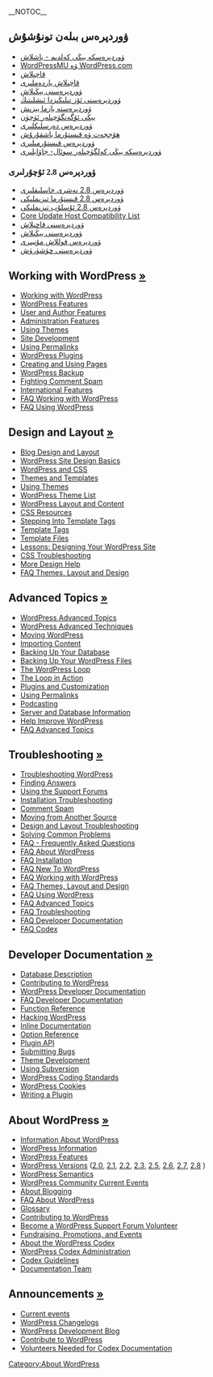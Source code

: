 {{Languages|
{{en}}
{{ar}}
{{de}}
{{es}}
{{fr}}
{{he}}
{{id}}
{{ja/top}}
{{ka}}
{{ko}}
{{nl}}
{{pt}}
{{ru}}
{{sv}}
{{th}}
{{tr}}
{{vi}}
{{zh-cn| WordPress 官方中文文档}}
{{zh-tw}}
}}
__NOTOC__
<!--GETTING STARTED WITH WORDPRESS-->
==<span style="font-family:UKIJ Tuz Tom">ۋوردپرەس بىلەن تونۇشۇش</span>==

* [[ug:WordPresske Yengi Keldim - Bashlash|ۋوردپرەسكە يېڭى كەلدىم - باشلاش]]
* [[WordPressMU|WordPressMU ۋە WordPress.com]]
* [[Getting Started with WordPress#Installation|قاچىلاش]]
* [[Getting Started with WordPress#Installation Troubleshooting and Help|قاچىلاش ياردەملىرى]]
* [[ug:WordPressni Yengilash|ۋوردپرەسنى يېڭىلاش]]
* [[WordPress in Your Language|ۋوردپرەسنى ئۆز تىلىڭىزدا ئىشلىتىڭ]]
* [[Getting_Started_with_WordPress#Posting_in_WordPress|ۋوردپرەستە يازما يېزىش]]
* [[Getting_Started_with_WordPress#WordPress_for_Beginners|يېڭى ئۆگەنگۈچىلەر ئۈچۈن]]
* [[WordPress Lessons|ۋوردپرەس دەرسلىكلىرى]]
* [[Getting_Started_with_WordPress#File_and_Plugin_Management|ھۆججەت ۋە قىستۇرما باشقۇرۇش]]
* [[Plugins|ۋوردپرەس قىستۇرمىلىرى]]
* [[FAQ New To WordPress|ۋوردپرەسكە يېڭى كەلگۈچىلەر سوئال- جاۋابلىرى]]

<!--WordPress 2.8 Information-->
===<span style="font-family:UKIJ Tuz Tom">ۋوردپرەس 2.8 ئۇچۇرلىرى</span>===

* [[Version_2.8|ۋوردپرەس 2.8 نەشرى خاسلىقلىرى]]
* [[Plugins/Plugin_Compatibility/2.8|ۋوردپرەس 2.8 قىستۇرما تىزىملىكى]]
* [[Themes/Theme_Compatibility/2.8|ۋوردپرەس 2.8 ئۇسلۇب تىزىملىكى]]
* [[Core_Update_Host_Compatibility|Core Update Host Compatibility List]]
* [[Installing WordPress|ۋوردپرەسنى قاچىلاش]]
* [[Upgrading WordPress|ۋوردپرەسنى يېڭىلاش]]
* [http://wordpress.org/support/ ۋوردپرەس قوللاش مۇنبىرى]
* [http://www.wordpress.org/download/ ۋوردپرەسنى چۈشۈرۈش]
<!--commenting out WordPress 2.7 Information for now
===<span style="font-family:UKIJ Tuz Tom">ۋوردپرەس 2.7 ئۇچۇرلىېى</span>===

* [[Version_2.7|WordPress Version 2.7 Features]]
* [[Plugins/Plugin_Compatibility/2.7|WordPress 2.7 Plugin Compatibility List]]
* [[Themes/Theme_Compatibility/2.7|WordPress 2.7 Theme Compatibility List]]
* [[Core_Update_Host_Compatibility|Core Update Host Compatibility List]]
* [[Migrating Plugins and Themes to 2.7]]
* [[Installing WordPress]]
* [[Upgrading WordPress]]
* [http://wordpress.org/support/ WordPress Support Forums]
* [http://www.wordpress.org/download/ WordPress Download]-->

<!--WORKING WITH WORDPRESS-->

==Working with WordPress [[Working with WordPress|&raquo;]]==

* [[Working with WordPress]]
* [[Working_with_WordPress#WordPress_Features|WordPress Features]]
* [[Working_with_WordPress#User_and_Author_Features|User and Author Features]]
* [[Working_with_WordPress#Administration_Features|Administration Features]]
* [[Using Themes]]
* [[Working_with_WordPress#Site_Development|Site Development]]
* [[Using Permalinks]]
* [[Plugins|WordPress Plugins]]
* [[Pages|Creating and Using Pages]]
* [[WordPress Backups|WordPress Backup]]
* [[Working_with_WordPress#Fighting_Comment_Spam|Fighting Comment Spam]]
* [[Working_with_WordPress#International_Features|International Features]]
* [[FAQ Working with WordPress|FAQ Working with WordPress]]
* [[FAQ Using WordPress|FAQ Using WordPress]]

<!--BLOG DESIGN AND LAYOUT-->
==Design and Layout [[Blog Design and Layout|&raquo;]]==

* [[Blog Design and Layout]]
* [[Blog_Design_and_Layout#Basics_of_WordPress_Site_Design|WordPress Site Design Basics]]
* [[Blog_Design_and_Layout#WordPress_and_CSS|WordPress and CSS]]
* [[Blog_Design_and_Layout#Themes_and_Templates|Themes and Templates]]
* [[Using Themes]]
* [[Using_Themes/Theme_List|WordPress Theme List]]
* [[Blog_Design_and_Layout#WordPress_Layout_and_Content|WordPress Layout and Content]]
* [[CSS#CSS_Resources|CSS Resources]]
* [[Stepping Into Template Tags]]
* [[Template Tags]]
* [[Templates|Template Files]]
* [[WordPress_Lessons#Designing_Your_WordPress_Site|Lessons: Designing Your WordPress Site]]
* [[Blog_Design_and_Layout#CSS_Troubleshooting|CSS Troubleshooting]]
* [[Blog_Design_and_Layout#Frequently_Requested_Design_Help|More Design Help]]
* [[FAQ Layout and Design|FAQ Themes, Layout and Design]]

<!--ADVANCED TOPICS-->
==Advanced Topics [[Advanced Topics|&raquo;]]==

* [[Advanced Topics|WordPress Advanced Topics]]
* [[Advanced_Topics#WordPress_Advanced_Techniques|WordPress Advanced Techniques]]
* [[Moving WordPress]]
* [[Importing Content]]
* [[Backing Up Your Database]]
* [[Backing Up Your WordPress Files]]
* [[The_Loop|The WordPress Loop]]
* [[The Loop in Action]]
* [[Advanced_Topics#WordPress_Plugins_and_Customization|Plugins and Customization]]
* [[Using Permalinks]]
* [[Podcasting]]
* [[Advanced_Topics#Server_and_Database_Information|Server and Database Information]]
* [[Advanced_Topics#Help_Improve_WordPress|Help Improve WordPress]]
* [[FAQ Advanced Topics|FAQ Advanced Topics]]

<!--TROUBLESHOOTING-->
==Troubleshooting [[Troubleshooting|&raquo;]]==

* [[Troubleshooting|Troubleshooting WordPress]]
* [[Troubleshooting#Finding_Answers|Finding Answers]]
* [[Using the Support Forums]]
* [[Troubleshooting#Installation_Problems|Installation Troubleshooting]]
* [[Troubleshooting#Comment_Spam|Comment Spam]]
* [[Troubleshooting#Installation_Problems|Moving from Another Source]]
* [[Troubleshooting#Design_and_Layout_Troubleshooting|Design and Layout Troubleshooting]]
* [[Troubleshooting#Solving_Common_Problems|Solving Common Problems]]
* [[FAQ|FAQ - Frequently Asked Questions]]
* [[FAQ About WordPress|FAQ About WordPress]]
* [[FAQ Installation|FAQ Installation]]  
* [[FAQ New To WordPress|FAQ New To WordPress]] 
* [[FAQ Working with WordPress|FAQ Working with WordPress]] 
* [[FAQ Layout and Design|FAQ Themes, Layout and Design]] 
* [[FAQ Using WordPress|FAQ Using WordPress]]
* [[FAQ Advanced Topics|FAQ Advanced Topics]]
* [[FAQ Troubleshooting|FAQ Troubleshooting]]
* [[FAQ Developer Documentation|FAQ Developer Documentation]] 
* [[FAQ Codex|FAQ Codex]]

<!--DEVELOPER DOCUMENTATION-->
==Developer Documentation [[Developer Documentation|&raquo;]]==

* [[Database Description]]
* [[Contributing_to_WordPress#Development_and_Testing|Contributing to WordPress]]
* [[Developer Documentation|WordPress Developer Documentation]]
* [[FAQ Developer Documentation]] 
* [[Function Reference]]
* [[Hacking WordPress]]
* [[Inline Documentation]]
* [[Option Reference]]
* [[Plugin API]]
* [[Submitting Bugs]]
* [[Theme Development]]
* [http://wordpress.org/download/svn/ Using Subversion]
* [[WordPress Coding Standards]] 
* [[WordPress Cookies]] 
* [[Writing a Plugin]]

<!--ABOUT WORDPRESS-->
==About WordPress [[About WordPress|&raquo;]]==

* [[About WordPress|Information About WordPress]]
* [[About WordPress#About_WordPress|WordPress Information]]
* [[WordPress Features]]
* [[WordPress Versions]] ([[Version_2.0|2.0]], [[Version_2.1|2.1]], [[Version_2.2|2.2]], [[Version_2.3|2.3]], [[Version_2.5|2.5]], [[Version_2.6|2.6]], [[Version_2.7|2.7]], [[Version_2.8|2.8]]  )
* [[WordPress Semantics]]
* [[Current_events|WordPress Community Current Events]]
* [[About WordPress#About_Blogging|About Blogging]]
* [[FAQ About WordPress|FAQ About WordPress]]
* [[Glossary]]
* [[Contributing to WordPress]]
* [[Support_Forum_Volunteers|Become a WordPress Support Forum Volunteer]]
* [[Fundraising and Promotions|Fundraising, Promotions, and Events]]
* [[Codex:About|About the WordPress Codex]]
* [[About WordPress#Codex_Administration|WordPress Codex Administration]]
* [[Codex:Guidelines|Codex Guidelines]]
* [[Documentation team|Documentation Team]]

<!--ANNOUNCEMENTS-->
==Announcements [[Current events|&raquo;]]==

* [[Current events]]
* [[:Category:Changelogs|WordPress Changelogs]]
* [http://wordpress.org/development/ WordPress Development Blog]
* [[Contributing to WordPress|Contribute to WordPress]]
* [[Codex:Contributing|Volunteers Needed for Codex Documentation]]

{{Browsebar}}

[[Category:About WordPress]]